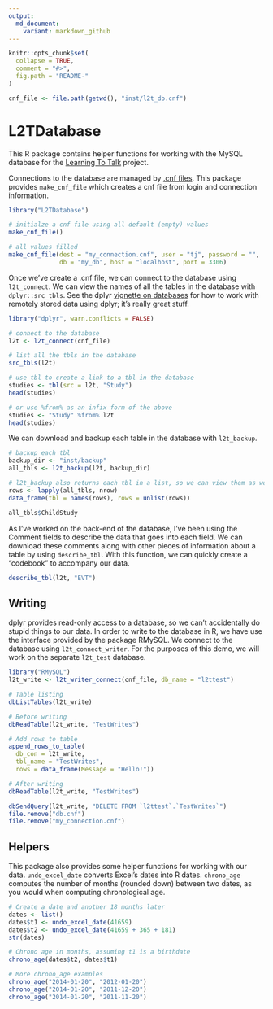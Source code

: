 ```yaml
---
output:
  md_document:
    variant: markdown_github
---
```


<!-- README.md is generated from README.Rmd. Please edit that file -->

```r
knitr::opts_chunk$set(
  collapse = TRUE,
  comment = "#>",
  fig.path = "README-"
)
```

```r
cnf_file <- file.path(getwd(), "inst/l2t_db.cnf")
```


# L2TDatabase

This R package contains helper functions for working with the MySQL database for
the [Learning To Talk](http://learningtotalk.org) project.

Connections to the database are managed by [.cnf files][cnf-ref]. This
package provides `make_cnf_file` which creates a cnf file from login and
connection information.

```r
library("L2TDatabase")

# initialze a cnf file using all default (empty) values
make_cnf_file()

# all values filled
make_cnf_file(dest = "my_connection.cnf", user = "tj", password = "", 
              db = "my_db", host = "localhost", port = 3306)
```

Once we've create a .cnf file, we can connect to the database using 
`l2t_connect`. We can view the names of all the tables in the database with 
`dplyr::src_tbls`. See the dplyr [vignette on databases][dplyr-db] for how to 
work with remotely stored data using dplyr; it's really great stuff.

```r
library("dplyr", warn.conflicts = FALSE)

# connect to the database
l2t <- l2t_connect(cnf_file)

# list all the tbls in the database
src_tbls(l2t)

# use tbl to create a link to a tbl in the database
studies <- tbl(src = l2t, "Study") 
head(studies)

# or use %from% as an infix form of the above
studies <- "Study" %from% l2t
head(studies)
```

We can download and backup each table in the database with `l2t_backup`.

```r
# backup each tbl
backup_dir <- "inst/backup"
all_tbls <- l2t_backup(l2t, backup_dir)

# l2t_backup also returns each tbl in a list, so we can view them as well.
rows <- lapply(all_tbls, nrow)
data_frame(tbl = names(rows), rows = unlist(rows))

all_tbls$ChildStudy
```

As I've worked on the back-end of the database, I've been using the Comment
fields to describe the data that goes into each field. We can download these
comments along with other pieces of information about a table by using
`describe_tbl`. With this function, we can quickly create a "codebook" to
accompany our data.

```r
describe_tbl(l2t, "EVT")
```

## Writing

dplyr provides read-only access to a database, so we can't accidentally do 
stupid things to our data. In order to write to the database in R, we have use
the interface provided by the package RMySQL. We connect to the database using 
`l2t_connect_writer`. For the purposes of this demo, we will work on the 
separate `l2t_test` database.

```r
library("RMySQL")
l2t_write <- l2t_writer_connect(cnf_file, db_name = "l2ttest")

# Table listing
dbListTables(l2t_write)

# Before writing
dbReadTable(l2t_write, "TestWrites")

# Add rows to table
append_rows_to_table(
  db_con = l2t_write, 
  tbl_name = "TestWrites", 
  rows = data_frame(Message = "Hello!"))

# After writing
dbReadTable(l2t_write, "TestWrites")
```

```r
dbSendQuery(l2t_write, "DELETE FROM `l2ttest`.`TestWrites`")
file.remove("db.cnf")
file.remove("my_connection.cnf")
```

## Helpers

This package also provides some helper functions for working with our data. 
`undo_excel_date` converts Excel's dates into R dates. `chrono_age` computes the
number of months (rounded down) between two dates, as you would when computing
chronological age.

```r
# Create a date and another 18 months later
dates <- list()
dates$t1 <- undo_excel_date(41659)
dates$t2 <- undo_excel_date(41659 + 365 + 181)
str(dates)

# Chrono age in months, assuming t1 is a birthdate
chrono_age(dates$t2, dates$t1)

# More chrono_age examples
chrono_age("2014-01-20", "2012-01-20")
chrono_age("2014-01-20", "2011-12-20")
chrono_age("2014-01-20", "2011-11-20")
```


[cnf-ref]: http://svitsrv25.epfl.ch/R-doc/library/RMySQL/html/RMySQL-package.html
[dplyr-db]: http://cran.r-project.org/web/packages/dplyr/vignettes/databases.html
